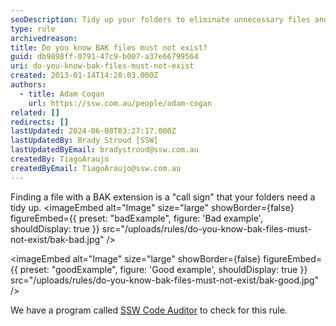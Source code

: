 ```yaml
---
seoDescription: Tidy up your folders to eliminate unnecessary files and avoid confusion with redundant data.
type: rule
archivedreason:
title: Do you know BAK files must not exist?
guid: db9898ff-0791-47c9-b007-a37e66799564
uri: do-you-know-bak-files-must-not-exist
created: 2013-01-14T14:28:03.000Z
authors:
  - title: Adam Cogan
    url: https://ssw.com.au/people/adam-cogan
related: []
redirects: []
lastUpdated: 2024-06-08T03:27:17.000Z
lastUpdatedBy: Brady Stroud [SSW]
lastUpdatedByEmail: bradystroud@ssw.com.au
createdBy: TiagoAraujo
createdByEmail: TiagoAraujo@ssw.com.au
---
```


Finding a file with a BAK extension is a "call sign" that your folders need a tidy up.
<imageEmbed
  alt="Image"
  size="large"
  showBorder={false}
  figureEmbed={{
    preset: "badExample",
    figure: 'Bad example',
    shouldDisplay: true
  }}
  src="/uploads/rules/do-you-know-bak-files-must-not-exist/bak-bad.jpg"
/>

<imageEmbed
  alt="Image"
  size="large"
  showBorder={false}
  figureEmbed={{
    preset: "goodExample",
    figure: 'Good example',
    shouldDisplay: true
  }}
  src="/uploads/rules/do-you-know-bak-files-must-not-exist/bak-good.jpg"
/>

We have a program called [SSW Code Auditor](http://www.ssw.com.au/ssw/CodeAuditor) to check for this rule.
